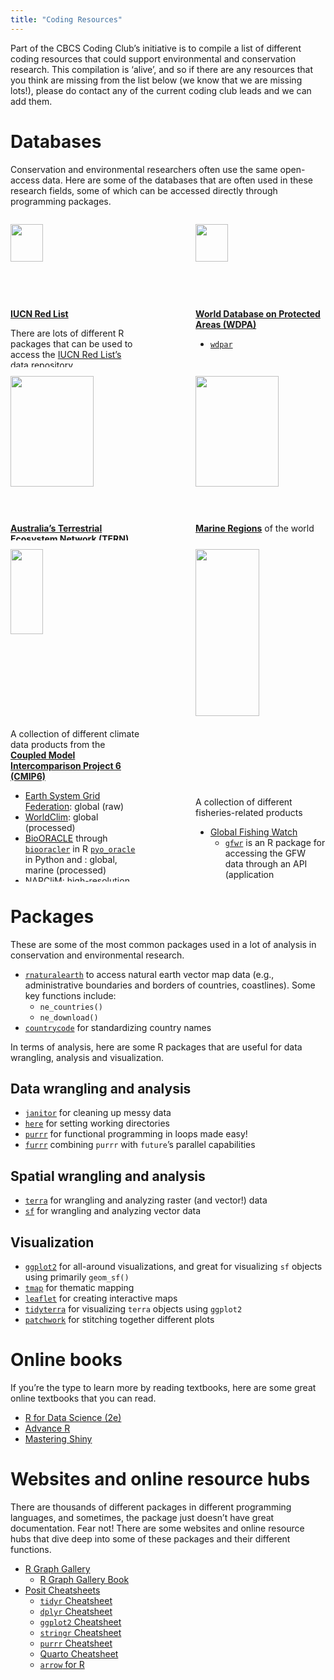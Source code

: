```yaml
---
title: "Coding Resources"
---
```


Part of the CBCS Coding Club's initiative is to compile a list of different coding resources that could support environmental and conservation research. This compilation is 'alive', and so if there are any resources that you think are missing from the list below (we know that we are missing lots!), please do contact any of the current coding club leads and we can add them.

# Databases

Conservation and environmental researchers often use the same open-access data. Here are some of the databases that are often used in these research fields, some of which can be accessed directly through programming packages.

:::::: columns
::: {.column width="45%" align="center"}
<img src="images/resources/IUCN_Red_List.png" style="width: 50%; object-fit: contain"/>

[**IUCN Red List**](https://www.iucnredlist.org/)

There are lots of different R packages that can be used to access the [IUCN Red List's data repository](https://www.iucnredlist.org/resources/data-repository).

-   [`iucnredList`](https://iucn-uk.github.io/iucnredlist/)
-   [`rredlist`](https://cran.r-project.org/web/packages/rredlist/vignettes/rredlist.html)
-   [`iucnr`](https://cran.r-project.org/web/packages/iucnr/index.html)
-   [`red`](https://bdj.pensoft.net/article/20530/)
:::

::: {.column width="10%" align="center"}
:::

::: {.column width="45%" align="center"}
<img src="images/resources/wdpa.jpg" style="width: 50%; object-fit: contain"/>

[**World Database on Protected Areas (WDPA)**](https://www.protectedplanet.net/en/thematic-areas/wdpa?tab=WDPA)

-   [`wdpar`](https://cran.r-project.org/web/packages/wdpar/vignettes/wdpar.html)
:::
::::::

:::::: columns
::: {.column width="45%" align="center"}
<img src="images/resources/tern.png" style="width: 80%; object-fit: contain"/>

[**Australia's Terrestrial Ecosystem Network (TERN)**](https://www.tern.org.au/)

Explore TERN's [data portals and services](https://www.tern.org.au/environmental-data-service/).

-   [`ausplotsR`](https://github.com/ternaustralia/ausplotsR)
-   [`WildObsR`](https://wildobs.org.au/): not yet publicly available, but stay tuned!
:::

::: {.column width="10%" align="center"}
:::

::: {.column width="45%" align="center"}
<img src="images/resources/marineregions.png" style="width: 80%; object-fit: contain"/>

[**Marine Regions**](https://www.marineregions.org/) of the world

Get the the boundaries and shapefiles you need for exclusive economic zones (EEZ), areas beyond national jurisdiction, global oceans and seas, large marine ecosystems of the world (MEOW), Longhurst provinces, and many more!

-   [`mregions2`](https://github.com/ropensci/mregions2)
:::
::::::

:::::: columns
::: {.column width="45%" align="center"}
<img src="images/resources/cmip.png" style="width: 50%; object-fit: contain"/>

A collection of different climate data products from the [**Coupled Model Intercomparison Project 6 (CMIP6)**](https://wcrp-cmip.org/cmip-phases/cmip6/)

-   [Earth System Grid Federation](https://esgf.github.io/): global (raw)
-   [WorldClim](https://www.worldclim.org/): global (processed)
-   [BioORACLE](https://www.bio-oracle.org/) through [`biooracler`](https://github.com/bio-oracle/biooracler) in R [`pyo_oracle`](https://github.com/bio-oracle/pyo_oracle) in Python and : global, marine (processed)
-   [NARCliM](https://www.climatechange.environment.nsw.gov.au/climate-data-portal): high-resolution climate model data for New South Wales and Australia
-   [LongPaddock](https://www.longpaddock.qld.gov.au/qld-future-climate/): regional, high-resolution climate model data for Queensland

Here are some R packages that could help wrangle climate outputs.

-   [`hotrstuff`](https://snbuenafe.github.io/hotrstuff/): R package in development led by Tin Buenafe
-   [`rcdo`](https://cran.r-project.org/web/packages/rcdo/index.html)
:::

::: {.column width="10%" align="center"}
:::

::: {.column width="45%" align="center"}
<img src="images/resources/fisheries.jpeg" style="width: 70%; object-fit: contain"/>

A collection of different fisheries-related products

-   [Global Fishing Watch](https://globalfishingwatch.org/)
    -   [`gfwr`](https://github.com/GlobalFishingWatch/gfwr) is an R package for accessing the GFW data through an API (application programming interface) key
-   [`FishStatJ`](ttps://www.fao.org/fishery/en/statistics/software/fishstatj) to access FAO (Food and Agriculture Organization of the United Nations)'s Fisheries and Aquaculture statistics
-   [`ARTIS`](https://artisdata.weebly.com/) is a database that provides the first global estimates of seafood species and nutrient trade flows
:::
::::::

# Packages

These are some of the most common packages used in a lot of analysis in conservation and environmental research.

-   [`rnaturalearth`](https://cran.r-project.org/web/packages/rnaturalearth/vignettes/rnaturalearth.html) to access natural earth vector map data (e.g., administrative boundaries and borders of countries, coastlines). Some key functions include:
    -   `ne_countries()`
    -   `ne_download()`
-   [`countrycode`](https://cran.r-project.org/web/packages/countrycode/index.html) for standardizing country names

In terms of analysis, here are some R packages that are useful for data wrangling, analysis and visualization.

## Data wrangling and analysis
-   [`janitor`](https://cran.r-project.org/web/packages/janitor/index.html) for cleaning up messy data
-   [`here`](https://here.r-lib.org/) for setting working directories
-   [`purrr`](https://purrr.tidyverse.org/) for functional programming in loops made easy!
-   [`furrr`](https://furrr.futureverse.org/) combining `purrr` with `future`'s parallel capabilities

## Spatial wrangling and analysis
-   [`terra`](https://rspatial.github.io/terra/) for wrangling and analyzing raster (and vector!) data
-   [`sf`](https://r-spatial.github.io/sf/) for wrangling and analyzing vector data

## Visualization
-   [`ggplot2`](https://ggplot2.tidyverse.org/) for all-around visualizations, and great for visualizing `sf` objects using primarily `geom_sf()`
-   [`tmap`](https://r-graph-gallery.com/package/tmap.html) for thematic mapping
-   [`leaflet`](https://r-graph-gallery.com/package/leaflet.html) for creating interactive maps
-   [`tidyterra`](https://dieghernan.github.io/tidyterra/) for visualizing `terra` objects using `ggplot2`
-   [`patchwork`](https://patchwork.data-imaginist.com/) for stitching together different plots

# Online books

If you're the type to learn more by reading textbooks, here are some great online textbooks that you can read.

-   [R for Data Science (2e)](https://r4ds.hadley.nz/)
-   [Advance R](https://adv-r.hadley.nz/)
-   [Mastering Shiny](https://mastering-shiny.org/)

# Websites and online resource hubs

There are thousands of different packages in different programming languages, and sometimes, the package just doesn't have great documentation. Fear not! There are some websites and online resource hubs that dive deep into some of these packages and their different functions.

-   [R Graph Gallery](https://r-graph-gallery.com/)
    -   [R Graph Gallery Book](https://bookdown.org/content/b298e479-b1ab-49fa-b83d-a57c2b034d49/)
-   [Posit Cheatsheets](https://posit.co/resources/cheatsheets/)
    -   [`tidyr` Cheatsheet](https://rstudio.github.io/cheatsheets/html/tidyr.html)
    -   [`dplyr` Cheatsheet](https://rstudio.github.io/cheatsheets/html/data-transformation.html)
    -   [`ggplot2` Cheatsheet](https://rstudio.github.io/cheatsheets/html/data-visualization.html)
    -   [`stringr` Cheatsheet](https://rstudio.github.io/cheatsheets/html/strings.html)
    -   [`purrr` Cheatsheet](https://rstudio.github.io/cheatsheets/html/purrr.html)
    -   [Quarto Cheatsheet](https://rstudio.github.io/cheatsheets/html/quarto.html)
    -   [`arrow` for R](https://rstudio.github.io/cheatsheets/arrow.pdf)
